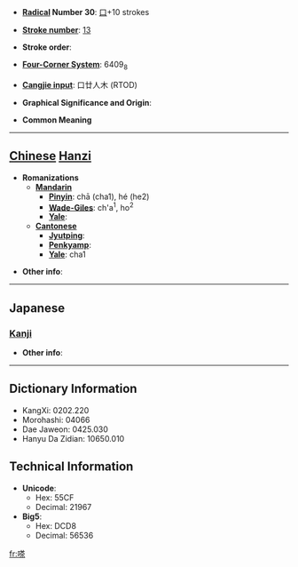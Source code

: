 * '''[[Wiktionary:Chinese radical index| Radical]] Number 30''': [[Wiktionary:Chinese radical index 口|口]]+10 strokes

* '''[[Wiktionary:Chinese total strokes index|Stroke number]]''': [[Wiktionary:Chinese total strokes index 13|13]]

* '''Stroke order''': 

* '''[[Wiktionary:Chinese four corner index|Four-Corner System]]''': 6409<sub>8</sub>

* '''[[Wiktionary:Chinese Cangjie index|Cangjie input]]''': 口廿人木 (RTOD)

* '''Graphical Significance and Origin''': 

* '''Common Meaning'''

----

== [[Chinese]] [[Hanzi]] ==

* '''Romanizations'''
** '''[[Mandarin]]'''
*** '''[[Pinyin]]''': chā (cha1), hé (he2)
*** '''[[Wade-Giles]]''': ch'a<sup>1</sup>, ho<sup>2</sup>
*** '''[[Yale]]''': 
** '''[[Cantonese]]'''
*** '''[[Jyutping]]''':
*** '''[[Penkyamp]]''': 
*** '''[[Yale]]''': cha1

* '''Other info''': 

----

==Japanese==
===[[Kanji]]===
{{kanji|on readings=[[さ]] (sa), [[しゃ]] (sha)
|kun readings=
}}

* '''Other info''':  

----

== Dictionary Information ==

* KangXi: 0202.220
* Morohashi: 04066
* Dae Jaweon: 0425.030
* Hanyu Da Zidian: 10650.010

== Technical Information ==

* '''Unicode''':
** Hex: 55CF
** Decimal: 21967
* '''Big5''':
** Hex: DCD8
** Decimal: 56536

[[fr:嗏]]